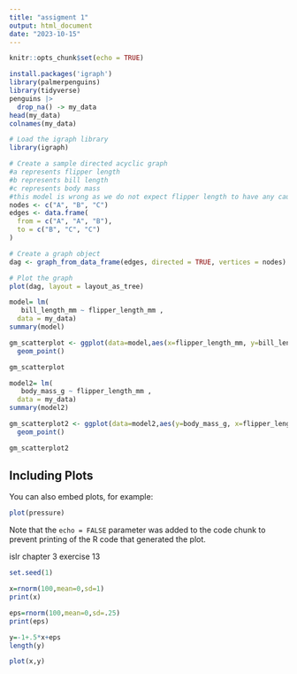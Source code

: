 ---
title: "assigment 1"
output: html_document
date: "2023-10-15"
---

```{r setup, include=FALSE}
knitr::opts_chunk$set(echo = TRUE)
```


```{r}
install.packages('igraph')
library(palmerpenguins)
library(tidyverse)
penguins |> 
  drop_na() -> my_data
head(my_data)
colnames(my_data)
```
```{r}
# Load the igraph library
library(igraph)

# Create a sample directed acyclic graph
#a represents flipper length
#b represents bill length
#c represents body mass
#this model is wrong as we do not expect flipper length to have any causal effect on body mass or bill length of penguin species. we also do not expect bill length to be a mediator and have any causal effect on body mass.  
nodes <- c("A", "B", "C")
edges <- data.frame(
  from = c("A", "A", "B"),
  to = c("B", "C", "C")
)

# Create a graph object
dag <- graph_from_data_frame(edges, directed = TRUE, vertices = nodes)

# Plot the graph
plot(dag, layout = layout_as_tree)

```
```{r}
model= lm(
   bill_length_mm ~ flipper_length_mm ,
  data = my_data)
summary(model)

gm_scatterplot <- ggplot(data=model,aes(x=flipper_length_mm, y=bill_length_mm))+
  geom_point()

gm_scatterplot
```

```{r}
model2= lm(
   body_mass_g ~ flipper_length_mm ,
  data = my_data)
summary(model2)

gm_scatterplot2 <- ggplot(data=model2,aes(y=body_mass_g, x=flipper_length_mm))+
  geom_point()

gm_scatterplot2
```


## Including Plots

You can also embed plots, for example:

```{r pressure, echo=FALSE}
plot(pressure)
```

Note that the `echo = FALSE` parameter was added to the code chunk to prevent printing of the R code that generated the plot.


islr chapter 3 exercise 13 
```{r}
set.seed(1)
```

```{r}
x=rnorm(100,mean=0,sd=1)
print(x)

eps=rnorm(100,mean=0,sd=.25)
print(eps)

y=-1+.5*x+eps
length(y)

```
```{r}
plot(x,y)


```



